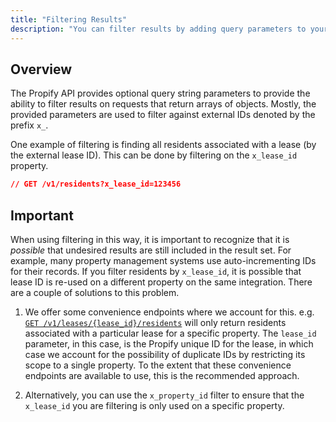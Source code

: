 ```yaml
---
title: "Filtering Results"
description: "You can filter results by adding query parameters to your request. For example, you can filter by a specific property or unit, or by a specific lease ID."
---
```


## Overview
The Propify API provides optional query string parameters to provide the ability to filter results on requests that return arrays of objects. Mostly, the provided parameters are used to filter against external IDs denoted by the prefix `x_`.

One example of filtering is finding all residents associated with a lease (by the external lease ID). This can be done by filtering on the `x_lease_id` property.

```json Example
// GET /v1/residents?x_lease_id=123456
```

## Important
When using filtering in this way, it is important to recognize that it is _possible_ that undesired results are still included in the result set. For example, many property management systems use auto-incrementing IDs for their records. If you filter residents by `x_lease_id`, it is possible that lease ID is re-used on a different property on the same integration. There are a couple of solutions to this problem.

1. We offer some convenience endpoints where we account for this. e.g. [`GET /v1/leases/{lease_id}/residents`](/api-reference/residents/get-by-lease-id) will only return residents associated with a particular lease for a specific property. The `lease_id` parameter, in this case, is the Propify unique ID for the lease, in which case we account for the possibility of duplicate IDs by restricting its scope to a single property. To the extent that these convenience endpoints are available to use, this is the recommended approach.

2. Alternatively, you can use the `x_property_id` filter to ensure that the `x_lease_id` you are filtering is only used on a specific property.